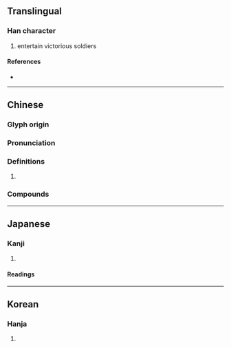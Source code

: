 {{character info/new}}
==Translingual==

===Han character===
{{Han char|rn=93|rad=牛|as=10|sn=14|four=20527|canj=HQYRB|ids=⿰牜高}}

# entertain victorious soldiers

====References====
* {{Han ref|kx=0703.110|dkj=20114|dj=1116.100|hdz=31817.180|uh=7292|ud=29330|bh=BAB9|bd=47801}}

----

==Chinese==
{{zh-forms}}

===Glyph origin===
{{Han etym}}

===Pronunciation===
{{zh-pron
|m=kào
|c=hou3
|mc=y
|oc=y
|cat=
}}

===Definitions===
{{zh-hanzi}}

# {{rfdef|zh}}

===Compounds===
{{zh-der|吃犒勞|犒師|犒勞|犒軍|犒賞|犒設}}

----

==Japanese==

===Kanji===
{{ja-kanji|grade=|rs=牛10}}

# {{rfdef|ja|sort=牛10}}

====Readings====
{{ja-readings
|on=こう
|kun=ねぎら-う
}}

----

==Korean==

===Hanja===
{{ko-hanja|hangeul=호|eumhun=|rv=ho|mr=ho|y=ho}}

# {{rfdef|ko|sort=牛10}}